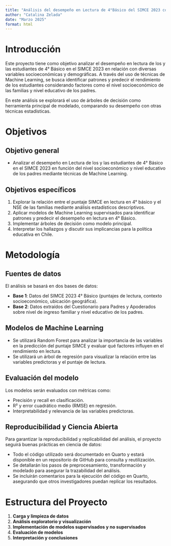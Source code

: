 ---
title: "Análisis del desempeño en Lectura de 4°Básico del SIMCE 2023 con Machine Learning"
author: "Catalina Zelada"
date: "Marzo 2025"
format: html
---

# Introducción

Este proyecto tiene como objetivo analizar el desempeño en lectura de los y las estudiantes de 4° Básico en el SIMCE 2023 en relación con diversas variables socioeconómicas y demográficas. A través del uso de técnicas de Machine Learning, se busca identificar patrones y predecir el rendimiento de los estudiantes considerando factores como el nivel socioeconómico de las familias y nivel educativo de los padres.

En este análisis se explorará el uso de árboles de decisión como herramienta principal de modelado, comparando su desempeño con otras técnicas estadísticas.

# Objetivos

## Objetivo general

- Analizar el desempeño en Lectura de los y las estudiantes de 4° Básico en el SIMCE 2023 en función del nivel socioeconómico y nivel educativo de los padres mediante técnicas de Machine Learning.

## Objetivos específicos

1. Explorar la relación entre el puntaje SIMCE en lectura en 4° básico y el NSE de las familias mediante análisis estadísticos descriptivos.
2. Aplicar modelos de Machine Learning supervisados para identificar patrones y predecir el desempeño en lectura en 4° Básico.
3. Implementar árboles de decisión como modelo principal.
4. Interpretar los hallazgos y discutir sus implicancias para la política educativa en Chile.

# Metodología

## Fuentes de datos

El análisis se basará en dos bases de datos:

- **Base 1**: Datos del SIMCE 2023 4° Básico (puntajes de lectura, contexto socioeconómico, ubicación geográfica).
- **Base 2**: Datos extraídos del Cuestionario para Padres y Apoderados sobre nivel de ingreso familiar y nivel educativo de los padres.

## Modelos de Machine Learning

- Se utilizará Random Forest para analizar la importancia de las variables en la predicción del puntaje SIMCE y evaluar qué factores influyen en el rendimiento en lectura.
- Se utilizará un árbol de regresión para visualizar la relación entre las variables predictoras y el puntaje de lectura.

## Evaluación del modelo

Los modelos serán evaluados con métricas como:

- Precisión y recall en clasificación.
- R² y error cuadrático medio (RMSE) en regresión.
- Interpretabilidad y relevancia de las variables predictoras.

## Reproducibilidad y Ciencia Abierta

Para garantizar la reproducibilidad y replicabilidad del análisis, el proyecto seguirá buenas prácticas en ciencia de datos:

- Todo el código utilizado será documentado en Quarto y estará disponible en un repositorio de GitHub para consulta y reutilización.
- Se detallarán los pasos de preprocesamiento, transformación y modelado para asegurar la trazabilidad del análisis.
- Se incluirán comentarios para la ejecución del código en Quarto, asegurando que otros investigadores puedan replicar los resultados.

# Estructura del Proyecto

1. **Carga y limpieza de datos**
2. **Análisis exploratorio y visualización**
3. **Implementación de modelos supervisados y no supervisados**
4. **Evaluación de modelos**
5. **Interpretación y conclusiones**
